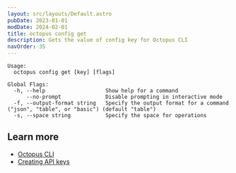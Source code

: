 ```yaml
---
layout: src/layouts/Default.astro
pubDate: 2023-01-01
modDate: 2024-02-01
title: octopus config get
description: Gets the value of config key for Octopus CLI
navOrder: 35
---
```




```
Usage:
  octopus config get [key] [flags]

Global Flags:
  -h, --help                   Show help for a command
      --no-prompt              Disable prompting in interactive mode
  -f, --output-format string   Specify the output format for a command ("json", "table", or "basic") (default "table")
  -s, --space string           Specify the space for operations

```

## Learn more

- [Octopus CLI](/docs/octopus-rest-api/cli)
- [Creating API keys](/docs/octopus-rest-api/how-to-create-an-api-key)